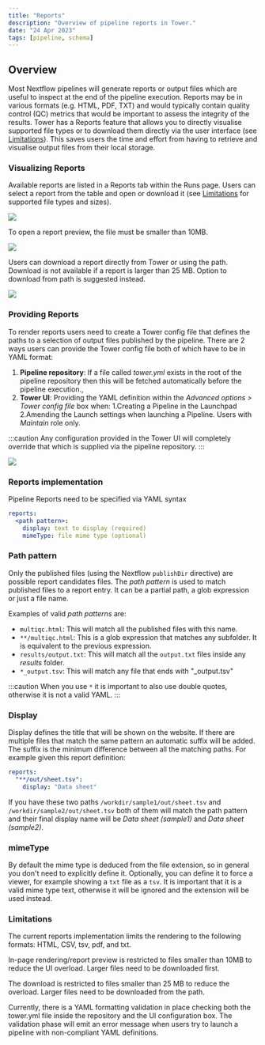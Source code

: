 ```yaml
---
title: "Reports"
description: "Overview of pipeline reports in Tower."
date: "24 Apr 2023"
tags: [pipeline, schema]
---
```


## Overview

Most Nextflow pipelines will generate reports or output files which are useful to inspect at the end of the pipeline execution. Reports may be in various formats (e.g. HTML, PDF, TXT) and would typically contain quality control (QC) metrics that would be important to assess the integrity of the results. Tower has a Reports feature that allows you to directly visualise supported file types or to download them directly via the user interface (see [Limitations](#limitations)). This saves users the time and effort from having to retrieve and visualise output files from their local storage.

### Visualizing Reports

Available reports are listed in a Reports tab within the Runs page. Users can select a report from the table and open or download it (see [Limitations](#limitations) for supported file types and sizes).

![](./_images/reports_index.png)

To open a report preview, the file must be smaller than 10MB.

![](./_images/reports_rendering.png)

Users can download a report directly from Tower or using the path. Download is not available if a report is larger than 25 MB. Option to download from path is suggested instead.

![](./_images/reports_download.png)

### Providing Reports

To render reports users need to create a Tower config file that defines the paths to a selection of output files published by the pipeline. There are 2 ways users can provide the Tower config file both of which have to be in YAML format:

1. **Pipeline repository**: If a file called _tower.yml_ exists in the root of the pipeline repository then this will be fetched automatically before the pipeline execution.,
2. **Tower UI**: Providing the YAML definition within the _Advanced options > Tower config file_ box when:
   1.Creating a Pipeline in the Launchpad
   2.Amending the Launch settings when launching a Pipeline. Users with _Maintain_ role only.

:::caution
Any configuration provided in the Tower UI will completely override that which is supplied via the pipeline repository.
:::

![](./_images/reports_config_box.png)

### Reports implementation

Pipeline Reports need to be specified via YAML syntax

```yaml
reports:
  <path pattern>:
    display: text to display (required)
    mimeType: file mime type (optional)
```

### Path pattern

Only the published files (using the Nextflow `publishDir` directive) are possible report candidates files. The _path pattern_ is used to match published files to a report entry. It can be a partial path, a glob expression or just a file name.

Examples of valid _path patterns_ are:

- `multiqc.html`: This will match all the published files with this name.
- `**/multiqc.html`: This is a glob expression that matches any subfolder. It is equivalent to the previous expression.
- `results/output.txt`: This will match all the `output.txt` files inside any _results_ folder.
- `*_output.tsv`: This will match any file that ends with "\_output.tsv"

:::caution
When you use `*` it is important to also use double quotes, otherwise it is not a valid YAML.
:::

### Display

Display defines the title that will be shown on the website. If there are multiple files that match the same pattern an automatic suffix will be added.
The suffix is the minimum difference between all the matching paths. For example given this report definition:

```yaml
reports:
  "**/out/sheet.tsv":
    display: "Data sheet"
```

If you have these two paths `/workdir/sample1/out/sheet.tsv` and `/workdir/sample2/out/sheet.tsv` both of them will match the path pattern and their final display name will be _Data sheet (sample1)_ and _Data sheet (sample2)_.

### mimeType

By default the mime type is deduced from the file extension, so in general you don't need to explicitly define it. Optionally, you can define it to force a viewer, for example showing a `txt` file as a `tsv`. It is important that it is a valid mime type text, otherwise it will be ignored and the extension will be used instead.

### Limitations

The current reports implementation limits the rendering to the following formats: HTML, CSV, tsv, pdf, and txt.

In-page rendering/report preview is restricted to files smaller than 10MB to reduce the UI overload. Larger files need to be downloaded first.

The download is restricted to files smaller than 25 MB to reduce the overload. Larger files need to be downloaded from the path.

Currently, there is a YAML formatting validation in place checking both the tower.yml file inside the repository and the UI configuration box. The validation phase will emit an error message when users try to launch a pipeline with non-compliant YAML definitions.
